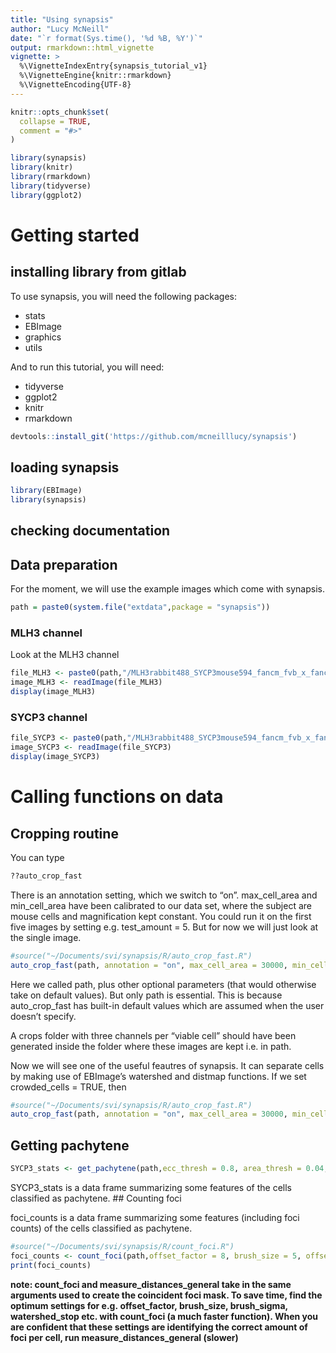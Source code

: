 ```yaml
---
title: "Using synapsis"
author: "Lucy McNeill"
date: "`r format(Sys.time(), '%d %B, %Y')`"
output: rmarkdown::html_vignette
vignette: >
  %\VignetteIndexEntry{synapsis_tutorial_v1}
  %\VignetteEngine{knitr::rmarkdown}
  %\VignetteEncoding{UTF-8}
---
```


```r
knitr::opts_chunk$set(
  collapse = TRUE,
  comment = "#>"
)
```

```r
library(synapsis)
library(knitr)
library(rmarkdown)
library(tidyverse)
library(ggplot2)
```

# Getting started

## installing library from gitlab

To use synapsis, you will need the following packages:

- stats
- EBImage
- graphics
- utils

And to run this tutorial, you will need:

- tidyverse
- ggplot2
- knitr
- rmarkdown


```r
devtools::install_git('https://github.com/mcneilllucy/synapsis')
```

## loading synapsis

```r
library(EBImage)
library(synapsis)
```
## checking documentation

## Data preparation

For the moment, we will use the example images which come with synapsis.

```r
path = paste0(system.file("extdata",package = "synapsis"))
```

### MLH3 channel

Look at the MLH3 channel
```r
file_MLH3 <- paste0(path,"/MLH3rabbit488_SYCP3mouse594_fancm_fvb_x_fancm_bl6_724++_slide01_006-MLH3.tif")
image_MLH3 <- readImage(file_MLH3)
display(image_MLH3)
```


### SYCP3 channel

```r
file_SYCP3 <- paste0(path,"/MLH3rabbit488_SYCP3mouse594_fancm_fvb_x_fancm_bl6_724++_slide01_006-SYCP3.tif")
image_SYCP3 <- readImage(file_SYCP3)
display(image_SYCP3)
```


# Calling functions on data

## Cropping routine

You can type 
```r
??auto_crop_fast
```
There is an annotation setting, which we switch to "on".  max_cell_area and  min_cell_area have been calibrated to our data set, where the subject are mouse cells and magnification kept constant. You could run it on the first five images by setting e.g. test_amount = 5. But for now we will just look at the single image.
```r
#source("~/Documents/svi/synapsis/R/auto_crop_fast.R")
auto_crop_fast(path, annotation = "on", max_cell_area = 30000, min_cell_area = 7000, file_ext = "tif")
```
Here we called path, plus other optional parameters (that would otherwise take on default values). But only path is essential. This is because auto_crop_fast has built-in default values which are assumed when the user doesn't specify.

A crops folder with three channels per "viable cell" should have been generated inside the folder where these images are kept i.e. in path.

Now we will see one of the useful feautres of synapsis. It can separate cells by making use of EBImage's watershed and distmap functions. If we set crowded_cells = TRUE, then 

```r
#source("~/Documents/svi/synapsis/R/auto_crop_fast.R")
auto_crop_fast(path, annotation = "on", max_cell_area = 30000, min_cell_area = 7000, file_ext = "tif",crowded_cells = TRUE)
```
## Getting pachytene 

```r
SYCP3_stats <- get_pachytene(path,ecc_thresh = 0.8, area_thresh = 0.04, annotation = "on",file_ext = "tif")
```
SYCP3_stats is a data frame summarizing some features of the cells classified as pachytene.
## Counting foci 

foci_counts is a data frame summarizing some features (including foci counts) of the cells classified as pachytene.

```r
#source("~/Documents/svi/synapsis/R/count_foci.R")
foci_counts <- count_foci(path,offset_factor = 8, brush_size = 5, offset_px = 0.3, brush_sigma = 5, annotation = "on",stage = "pachytene",file_ext = "tif", watershed_stop= "on",  crowded_foci = FALSE, C1 = 0.03, disc_size_foci = 9)
print(foci_counts)
```

**note: count_foci and measure_distances_general take in the same arguments used to create the coincident foci mask. To save time, find the optimum settings for e.g. offset_factor, brush_size, brush_sigma, watershed_stop etc. with count_foci (a much faster function). When you are confident that these settings are identifying the correct amount of foci per cell, run measure_distances_general (slower)**
